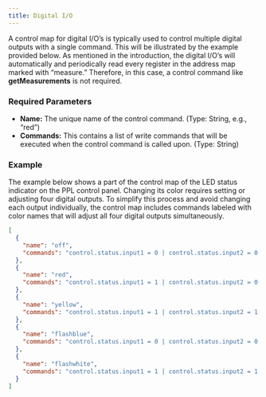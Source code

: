 ```yaml
---
title: Digital I/O
---
```


A control map for digital I/O’s is typically used to control multiple digital outputs with a single command. This will be illustrated by the example provided below. As mentioned in the introduction, the digital I/O’s will automatically and periodically read every register in the address map marked with “measure.” Therefore, in this case, a control command like **getMeasurements** is not required.

### Required Parameters

- **Name:** The unique name of the control command. (Type: String, e.g., “red”)
- **Commands:** This contains a list of write commands that will be executed when the control command is called upon. (Type: String)

### Example

The example below shows a part of the control map of the LED status indicator on the PPL control panel. Changing its color requires setting or adjusting four digital outputs. To simplify this process and avoid changing each output individually, the control map includes commands labeled with color names that will adjust all four digital outputs simultaneously.

```json
[
  {
    "name": "off",
    "commands": "control.status.input1 = 0 | control.status.input2 = 0 | control.status.input3 = 0 | control.status.input4 = 0"
  },
  {
    "name": "red",
    "commands": "control.status.input1 = 1 | control.status.input2 = 0 | control.status.input3 = 0 | control.status.input4 = 0"
  },
  {
    "name": "yellow",
    "commands": "control.status.input1 = 1 | control.status.input2 = 1 | control.status.input3 = 0 | control.status.input4 = 0"
  },
  {
    "name": "flashblue",
    "commands": "control.status.input1 = 0 | control.status.input2 = 0 | control.status.input3 = 1 | control.status.input4 = 1"
  },
  {
    "name": "flashwhite",
    "commands": "control.status.input1 = 1 | control.status.input2 = 1 | control.status.input3 = 1 | control.status.input4 = 1"
  }
]
```